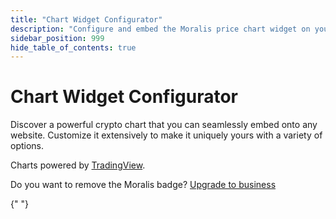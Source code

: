 ---
title: "Chart Widget Configurator"
description: "Configure and embed the Moralis price chart widget on your website"
sidebar_position: 999
hide_table_of_contents: true
---


# Chart Widget Configurator

Discover a powerful crypto chart that you can seamlessly embed onto any website. Customize it extensively to make it uniquely yours with a variety of options.

Charts powered by [TradingView](https://www.tradingview.com/).

Do you want to remove the Moralis badge? [Upgrade to business](https://moralis.com/pricing/)

<ChartWidgetConfigurator />{" "}
